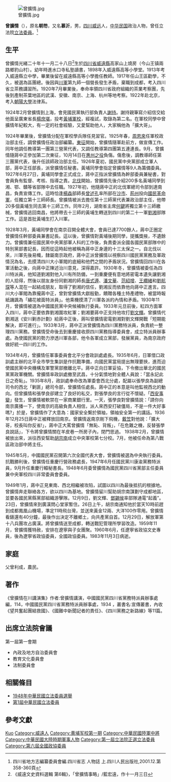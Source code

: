 [[File:曾擴情.jpg|thumb]]

'''曾擴情'''（{{bd|1894年|12月24日|1983年|11月3日|catIdx=Z曾擴情}}），原名'''朝笏'''，又名'''慕沂'''，男，[[四川|四川]][[威远|威远]]人，[[中华民国|中华民国]]政治人物，曾任立法院[[第1屆中華民國立法委員|立法委員]]。<ref>四川省地方志編纂委員會編.四川省志 人物誌 上.四川人民出版社,2001.12.第358-360頁</ref>

== 生平 ==
曾擴情光緒二十年十一月二十八日<ref>《威遠文史資料選輯 第6輯》，「曾擴情事略」/藍宏遠，作十一月三日</ref>生於[[四川省|四川省]][[威遠縣|威遠縣]]高家山上燒房（今山王镇兩路鄉豹山村）。幼年時進水口寺私塾讀書，1898年入威遠縣高等小學堂。1913年考入威遠縣立中學，畢業後留在威遠縣高等小學擔任教師。1917年任山王區勸學，不久，被選為區團總。後因與[[川軍|川軍]]第九師一個營長發生矛盾，棄職到成都，考入四川省立茶務講習所。1920年7月畢業後，奉命率領四川省政府組織的茶業考察團，先後到產制茶葉地區的武漢、安徽、南京、上海、杭州等地考察。1922年赴北京，考入[[朝陽大學|朝陽大學]]法律系。

1924年2月曾擴情到上海，會見國民黨執行部負責人[[謝持|謝持]]。謝持親筆寫介紹信交給他面呈廣東省長[[楊庶堪|楊庶堪]]，投考[[黃埔軍校|黃埔軍校]]，經複試，取錄為第二名。在軍校同學中曾擴情年紀較大，有一定的社會經驗，又愛幫助他人，大家稱他為「擴大哥」。

1924年畢業後，曾擴情分配在軍校學兵隊任見習官。1925年春，[[周恩來|周恩來]]任軍校政治部主任，調曾擴情任政治部編纂。[[國民革命軍東征|東征]]開始，曾擴情隨軍赴前方，做宣傳工作。同年他調任教導第一團第三營黨代表，又調任教導第四團第五連連長。9月，曾擴情隨蔣中正參加第二次東征，10月14日在[[第三次惠州戰鬥|惠州之役]]負傷。傷愈後，調教導師任第三團黨代表，後升任該師政治部主任。1926年夏初，國民黨中央黨部成立軍人部，蔣中正任部長，派曾擴情任秘書。黃埔同學會指定曾擴情等9人為籌備委員。1927年6月27日，黃埔同學會正式成立，蔣中正指派曾擴情為幹部委員兼秘書，對會員負有監督、考核、指導之責。[[國民革命軍北伐|北伐]]開始，曾擴情先後介紹200多名黃埔同學到湘、鄂、贛等省部隊中去任職。1927年初，他隨蔣中正的北伐軍總司令部到達南昌，負責宣傳工作。這時恰逢[[楊森|楊森]]部師長[[曾述孔|曾述孔]]率所部在[[沙市|沙市]]、[[荊州|荊州]]投向[[國民革命軍|國民革命軍]]，任獨立第十三師師長。曾擴情被派去擔任第十三師黨代表兼政治部主任，他帶20多個黃埔生同去第十三師工作。同年2月，湖南省主席[[何鍵|何鍵]]將獨立第十三師繳械，曾擴情逃回南昌，他將帶去十三師的黃埔生轉送到四川的第二十一軍[[劉湘|劉湘]]部隊工作。這是首批黃埔生打入川軍。

1928年3月，黃埔同學會在南京召開全體大會，會員已達7700餘人，蔣中正圈定曾擴情任幹部委員兼書記長。這以後，曾擴情對黃埔後期同學，提攜獎掖，不遺餘力。曾擴情兼任國民黨中央黨部軍人科的工作後，負責委派全國各國民黨部隊中的特別黨部書記長，因而從這時起他被稱為蔣中正身邊的十三太保之一。自北伐以來，川軍先後易幟，隸屬南京政府，蔣中正派曾擴情以視察四川國民黨黨務及軍政情況為名，去摸清四川大小軍閥的底細和他們之間的矛盾狀況。曾擴情回四川在各軍活動之後，向蔣中正陳述治川意見，深得嘉許。1930年冬，曾擴情被委任為四川特派員，他知道劉湘對他入川有所防備，一到重慶便有意地將密電本遺失讓劉湘的人拾得，然後以朋友身份同劉湘的師長[[唐式遵|唐式遵]]、[[潘文華|潘文華]]、[[范紹增|范紹增]]、[[王纘緒|王纘緒]]和[[劉航琛|劉航琛]]等人混在一起結成朋友，取得了劉湘的信任，劉湘反而依靠他向蔣中正進言。四川大小軍閥為靠攏蔣中正，曾對曾擴情大獻殷勤，饋贈各種土特產禮物，被當時報紙譏諷為「繡花被面特派員」。他乘機摸清了川軍各派的內情和矛盾。1930年11月，曾擴情被選為中國國民黨中央候補執行委員。1933年元旦前後，紅四方面軍入四川，蔣中正要依靠劉湘圍攻紅軍；劉湘要蔣中正支持他攻打[[劉文輝|劉文輝]]。曾擴情代劉湘送《安川剿赤計劃》給蔣中正後，蔣叫曾擴情密電劉湘對劉文輝開戰「短期能解決，即可進行」。1933年3月，蔣中正派曾擴情為四川黨務特派員，負責統一整理四川黨務。曾擴情受命後去到重慶接收原四川黨務指導委員會，成立特派員辦事處。為使國民黨的勢力滲透川軍各部，他令各軍成立黨部，發展黨員，為南京政府做好統一四川的工作。

1934年4月，曾擴情任軍事委員會北平分會政訓處處長。1935年6月，日軍借口政訓處主辦的北平全市學生集訓是作抗戰準備，向國民黨當局提出無理要挾，進而迫使國民黨中央機構及軍警黨部撤離北平。蔣中正向日軍妥協，下令撤出華北的國民黨黨政軍機關。曾擴情率政訓處撤至武昌，十分氣憤地對全體人員說：「當永記此日之奇恥」。1935年8月，政訓處奉命改為軍委會西北分處，配屬以張學良為副總司令的西北「剿匪」總司令部，曾擴情任處長。蔣中正的本意是叫他監視西北的動向。但曾擴情和張學良卻建立了良好的私交，對張學良的言行從不懷疑。「[[西安事變|西安事變]]」發生，曾擴情被軟禁在一家商業銀行里。一天，張學良對曾擴情說：「請你向南京廣播一下，使南京的高級負責人相信，派人來西安打破僵局，不是一件大好事嗎?」於是，曾擴情作了大意為：國家安全繫於領袖，領袖安全第一的講話。1936年12月25日蔣中正被釋放回南京。曾擴情返南京剛下飛機，[[戴笠|戴笠]]對他說：「擴大哥，校長叫你反省!」，蔣中正大罵曾擴情「無恥、背叛」，「在危難之機，反替張學良說話」，下令將曾擴情關在羊皮巷一所房子內，閉門思過。 1938年2月，曾擴情被放出來，派往西安幫助[[胡宗南|胡宗南]]成立中央軍校第七分校。7月，他被任命為第八戰區政治部中將主任。

1945年5月，中國國民黨召開第六次全國代表大會，曾擴情被選為中央執行委員。抗戰勝利後，曾擴情任重慶行營政務處長，1947年6月任國民黨川康渝黨務特派員，9月升任重慶行轅秘書長。1948年6月委曾擴情為國民黨四川省黨部主任委員兼中央軍校四川非常委員會委員。

1949年1月，蔣中正見東南、西北相繼被攻陷，試圖以四川為最後抵抗的根據地。曾擴情奔走聯絡各方，欲以四川為基地。曾擴情留川幫助胡宗南謀劃守成都地區，並要各國民黨縣黨部組織游擊隊。12月9日，劉文輝、[[鄧錫侯|鄧錫侯]]率部隊通電“起義”。23日，曾擴情來到廣漢問心堂家暫住。26日上午，胡宗南通知他於當天10時前趕到成都鳳凰山機場，準定11時飛台灣，並送來黃金12兩、大洋100作零用。曾擴情看錶還有40分鐘，最後作出決定不離鄉土，向共產黨自首。12月29日，解放軍第十八兵團攻占廣漢。將曾擴情送至成都，轉送戰犯管理所學習改造。1959年11月，曾擴情獲特赦，安排在遼寧與子女團聚。1960年6月，任遼寧省政協文史專員，後為遼寧省政協委員，全國政協委員。1983年11月3日病逝。

== 家庭 ==
父曾利成，農民。

== 著作 ==
《曾擴情在川講演集》作者:曾擴情講演，中國國民黨四川省黨務特派員辦事處編，114，中國國民黨四川省黨務特派員辦事處，1934 ，叢書名:宣傳叢書，內收《望共奮起團結救國》、《國難中新聞記者的責任》、《四川黨務之新路線》等11篇。

== 出席立法院會議 ==
第一屆第一會期
*內政及地方自治委員會
*教育文化委員會
*法制委員會

== 相關條目 ==
*[[1948年中華民國立法委員選舉|1948年中華民國立法委員選舉]]
*[[第1屆中華民國立法委員|第1屆中華民國立法委員]]

== 參考文獻 ==
{{Reflist|1}}

{{中華民國第一屆立法委員}}
{{第1屆中華民國立法委員四川省名單}}
{{中國國民黨陸軍軍官學校第一期學生}}
{{Authority control}}

{{DEFAULTSORT:Z曾擴情}}
[[Category:曾姓|Kuo]]
[[Category:威遠人|Category:威遠人]]
[[Category:黄埔军校第一期|Category:黄埔军校第一期]]
[[Category:中華民國陸軍中將|Category:中華民國陸軍中將]]
[[Category:中華民國大陸時期軍事人物|Category:中華民國大陸時期軍事人物]]
[[Category:第一屆立法院正選立法委員|Category:第一屆立法院正選立法委員]]
[[Category:第六屆全國政協委員|Category:第六屆全國政協委員]]